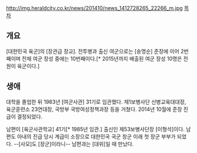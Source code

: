 http://img.heraldcity.co.kr/news/201410/news_1412728265_22266_m.jpg
[[목차]]

== 개요 ==
[대한민국 육군]의 [장관급 장교]. 전투병과 출신 여군으로는 [송명순] 준장에 이어 2번째이며 전체 여군 장성 중에는 10번째이다.[* 2015년까지 배출된 여군 장성 10명은 전원이 육군이다.]

== 생애 ==
대학을 졸업한 뒤 1983년 [여군사관] 31기로 임관했다. 제1보병사단 신병교육대대장, 육군훈련소 23연대장, 국방부 국방여성정책과장 등을 거쳤다. 2014년 10월에 준장 진급이 결정되었다.

남편이 [육군사관학교] 41기[* 1985년 임관.] 출신인 제53보병사단장 [이형석]이다. 남편도 아내의 진급 당시 계급이 소장으로 대한민국 국군 창군 이래 첫 장군 부부가 되었다. --[사모]도 [장군]이라니-- 남편과는 [대위]일 때 만났다.
